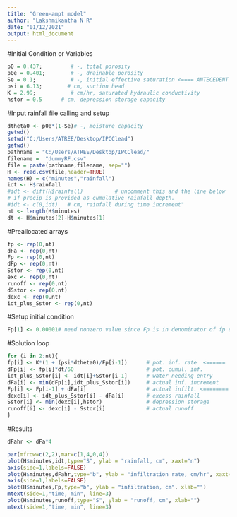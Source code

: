 ---
title: "Green-ampt model"
author: "Lakshmikantha N R"
date: "01/12/2021"
output: html_document
---
#Initial Condition or Variables
```{r}
p0 = 0.437;         # -, total porosity                                                
p0e = 0.401;        # -, drainable porosity           
Se = 0.1;           # -, initial effective saturation <==== ANTECEDENT MOISTURE          
psi = 6.13;        # cm, suction head                             
K = 2.99;           # cm/hr, saturated hydraulic conductivity                            
hstor = 0.5      # cm, depression storage capacity   
```


#Input rainfall file calling and setup
```{r}
dtheta0 <- p0e*(1-Se)# -, moisture capacity   
getwd()
setwd("C:/Users/ATREE/Desktop/IPCClead")
getwd()
pathname = "C:/Users/ATREE/Desktop/IPCClead/"
filename =  "dummyRF.csv"
file = paste(pathname,filename, sep="")
H <- read.csv(file,header=TRUE)                                                          
names(H) = c("minutes","rainfall")
idt <- H$rainfall
#idt <- diff(H$rainfall)          # uncomment this and the line below 
# if precip is provided as cumulative rainfall depth.                
#idt <- c(0,idt)   # cm, rainfall during time increment"                                  
nt <- length(H$minutes)                                                                         
dt <- H$minutes[2]-H$minutes[1]
```

#Preallocated arrays
```{r}
fp <- rep(0,nt)
dFa <- rep(0,nt)
Fp <- rep(0,nt)
dFp <- rep(0,nt)              
Sstor <- rep(0,nt)
exc <- rep(0,nt)
runoff <- rep(0,nt)                           
dSstor <- rep(0,nt)
dexc <- rep(0,nt)
idt_plus_Sstor <- rep(0,nt)
```

#Setup initial condition
```{r}
Fp[1] <- 0.00001# need nonzero value since Fp is in denominator of fp eqn.
```

#Solution loop
```{r}
for (i in 2:nt){                                                                          
fp[i] <- K*(1 + (psi*dtheta0)/Fp[i-1])      # pot. inf. rate  <======
dFp[i] <- fp[i]*dt/60                       # pot. cumul. inf.                        
idt_plus_Sstor[i] <- idt[i]+Sstor[i-1]      # water needing entry                           
dFa[i] <- min(dFp[i],idt_plus_Sstor[i])     # actual inf. increment                      
Fp[i] <- Fp[i-1] + dFa[i]                   # actual infilt. <========                                   
dexc[i] <- idt_plus_Sstor[i] - dFa[i]       # excess rainfall                                
Sstor[i] <- min(dexc[i],hstor)              # depression storage                                    
runoff[i] <- dexc[i] - Sstor[i]             # actual runoff                                        
}
```

#Results
```{r}
dFahr <- dFa*4

par(mfrow=c(2,2),mar=c(1,4,0,4))
plot(H$minutes,idt,type="S", ylab = "rainfall, cm", xaxt="n")
axis(side=1,labels=FALSE)
plot(H$minutes,dFahr,type="b", ylab = "infiltration rate, cm/hr", xaxt="n")
axis(side=1,labels=FALSE)
plot(H$minutes,Fp,type="b", ylab = "infiltration, cm", xlab="")
mtext(side=1,"time, min", line=3)
plot(H$minutes,runoff,type="S", ylab = "runoff, cm", xlab="")
mtext(side=1,"time, min", line=3)
```